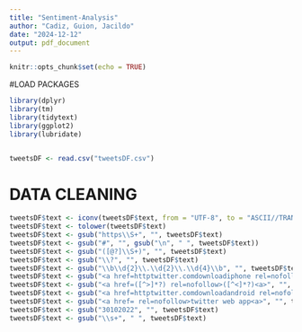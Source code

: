 ```yaml
---
title: "Sentiment-Analysis"
author: "Cadiz, Guion, Jacildo"
date: "2024-12-12"
output: pdf_document
---
```


```r
knitr::opts_chunk$set(echo = TRUE)
```
#LOAD PACKAGES 
```r
library(dplyr)
library(tm)
library(tidytext)
library(ggplot2)
library(lubridate)


tweetsDF <- read.csv("tweetsDF.csv")
```
# DATA CLEANING
```r
tweetsDF$text <- iconv(tweetsDF$text, from = "UTF-8", to = "ASCII//TRANSLIT", sub = "")
tweetsDF$text <- tolower(tweetsDF$text)
tweetsDF$text <- gsub("https\\S+", "", tweetsDF$text)
tweetsDF$text <- gsub("#", "", gsub("\n", " ", tweetsDF$text))
tweetsDF$text <- gsub("([@?]\\S+)", "", tweetsDF$text)
tweetsDF$text <- gsub("\\?", "", tweetsDF$text)
tweetsDF$text <- gsub("\\b\\d{2}\\.\\d{2}\\.\\d{4}\\b", "", tweetsDF$text)
tweetsDF$text <- gsub("<a href=httptwitter.comdownloadiphone rel=nofollow>twitter for iphone<a>", "", tweetsDF$text)
tweetsDF$text <- gsub("<a href=([^>]*?) rel=nofollow>([^<]*?)<a>", "", tweetsDF$text)
tweetsDF$text <- gsub("<a href=httptwitter.comdownloadandroid rel=nofollow>twitter for android<a>", "", tweetsDF$text)
tweetsDF$text <- gsub("<a href= rel=nofollow>twitter web app<a>", "", tweetsDF$text)
tweetsDF$text <- gsub("30102022", "", tweetsDF$text)
tweetsDF$text <- gsub("\\s+", " ", tweetsDF$text)
```

